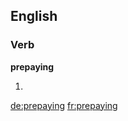 ==English==

===Verb===
'''prepaying'''

# {{present participle of|prepay}}

[[de:prepaying]]
[[fr:prepaying]]